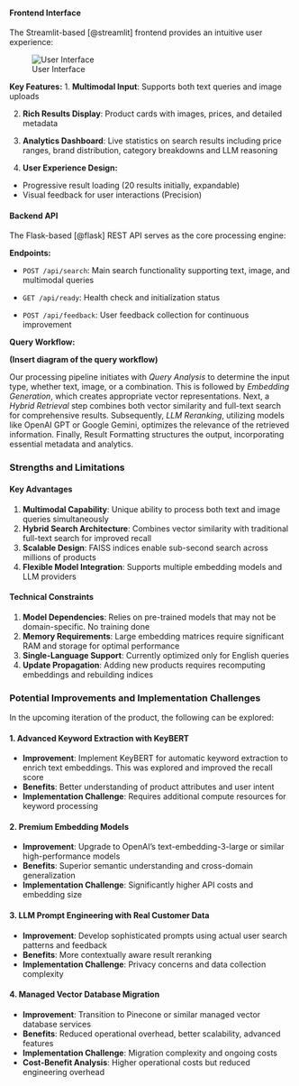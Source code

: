 <!-- ## Data Product

The FinlyWealth Product Search Engine is a sophisticated multimodal retrieval system designed to increase product discovery in e-commerce environments. This data product addresses the fundamental challenge of enabling users to find relevant products from vast catalogs using natural language queries and visual inputs, processing over 1 million products with sub-200ms response times.

## Why This Product Exists

Finly's credit card search systems sufferred from several critical limitations:

-   **Keyword Dependency**: Users search must contain keywords in the actual product and should not have spelling errors
-   **Limited Semantic Understanding**: Inability to interpret user intent beyond literal matches
-   **Visual Search Gap**: No capability to search using images or visual similarity

### Strategic Value Proposition

To solve the afore mentioned issues, we developed a Search Engine to:

1.  **Enable Intuitive Discovery**: Allow users to search using natural language descriptions like "comfortable running shoes for winter" rather than exact product specifications
2.  **Bridge Visual-Textual Gap**: Support image-based queries where users can upload photos to find similar products
3.  **Improve Conversion Rates**: Deliver more relevant results through AI-powered understanding of user intent
4.  **Scale Efficiently**: Handle millions of products while maintaining fast response times
5.  **Competitive Differentiation**: Provide advanced search capabilities that set FinlyWealth apart in the affiliate marketing space

### Product Interface Architecture

### Preprocessing Pipeline

The system employs a sophisticated data preprocessing pipeline consisting of several key scripts:

#### 1. Embedding Generation

-   **Purpose**: Converts product text and images into high-dimensional vector representations
-   **Models Used**:
    -   CLIP (`openai/clip-vit-base-patch32`) [@openaiclip] for multimodal embeddings
    -   MiniLM (`sentence-transformers/all-MiniLM-L6-v2`) [@Wang2020MiniLMDS] for text-specific embeddings
-   **Output**: Fusion embeddings combining both text and image understanding

#### 2. FAISS Index Construction

-   **Purpose**: Creates optimized vector search indices for fast similarity retrieval
-   **Technology**: Facebook AI Similarity Search (FAISS) [@faiss] with IVF clustering

#### 3. Database Loading

-   **Purpose**: Populates PostgreSQL database with product metadata and embeddings
-   **Features**: Utilizes pgvector extension for native vector operations -->

#### Frontend Interface

The Streamlit-based [@streamlit] frontend provides an intuitive user experience:

![User Interface](../../img/interface.png)

**Key Features:** 
1. **Multimodal Input**: Supports both text queries and image uploads

2. **Rich Results Display**: Product cards with images, prices, and detailed metadata 

3. **Analytics Dashboard**: Live statistics on search results including price ranges, brand distribution, category breakdowns and LLM reasoning 

4. **User Experience Design:** 
  - Progressive result loading (20 results initially, expandable) 
  - Visual feedback for user interactions (Precision)

#### Backend API

The Flask-based [@flask] REST API serves as the core processing engine:

**Endpoints:** 

- `POST /api/search`: Main search functionality supporting text, image, and multimodal queries 

- `GET /api/ready`: Health check and initialization status 
 
- `POST /api/feedback`: User feedback collection for continuous improvement

**Query Workflow:**

**(Insert diagram of the query workflow)**

Our processing pipeline initiates with *Query Analysis* to determine the input type, whether text, image, or a combination. This is followed by *Embedding Generation*, which creates appropriate vector representations. Next, a *Hybrid Retrieval* step combines both vector similarity and full-text search for comprehensive results. Subsequently, *LLM Reranking*, utilizing models like OpenAI GPT or Google Gemini, optimizes the relevance of the retrieved information. Finally, Result Formatting structures the output, incorporating essential metadata and analytics.

### Strengths and Limitations

#### Key Advantages

1.  **Multimodal Capability**: Unique ability to process both text and image queries simultaneously
2.  **Hybrid Search Architecture**: Combines vector similarity with traditional full-text search for improved recall
3.  **Scalable Design**: FAISS indices enable sub-second search across millions of products
4.  **Flexible Model Integration**: Supports multiple embedding models and LLM providers

#### Technical Constraints

1.  **Model Dependencies**: Relies on pre-trained models that may not be domain-specific. No training done
2.  **Memory Requirements**: Large embedding matrices require significant RAM and storage for optimal performance
3.  **Single-Language Support**: Currently optimized only for English queries
4.  **Update Propagation**: Adding new products requires recomputing embeddings and rebuilding indices

### Potential Improvements and Implementation Challenges

In the upcoming iteration of the product, the following can be explored:

#### 1. Advanced Keyword Extraction with KeyBERT

- **Improvement**: Implement KeyBERT for automatic keyword extraction to enrich text embeddings. This was explored and improved the recall score
- **Benefits**: Better understanding of product attributes and user intent 
- **Implementation Challenge**: Requires additional compute resources for keyword processing

#### 2. Premium Embedding Models

- **Improvement**: Upgrade to OpenAI's text-embedding-3-large or similar high-performance models 
- **Benefits**: Superior semantic understanding and cross-domain generalization 
- **Implementation Challenge**: Significantly higher API costs and embedding size

#### 3. LLM Prompt Engineering with Real Customer Data

- **Improvement**: Develop sophisticated prompts using actual user search patterns and feedback 
- **Benefits**: More contextually aware result reranking 
- **Implementation Challenge**: Privacy concerns and data collection complexity

#### 4. Managed Vector Database Migration

- **Improvement**: Transition to Pinecone or similar managed vector database services 
- **Benefits**: Reduced operational overhead, better scalability, advanced features 
- **Implementation Challenge**: Migration complexity and ongoing costs 
- **Cost-Benefit Analysis**: Higher operational costs but reduced engineering overhead
